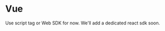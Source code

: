 
# Vue

Use <Link href="/docs/sdks/script">script tag</Link> or <Link href="/docs/sdks/web">Web SDK</Link> for now. We'll add a dedicated react sdk soon.
